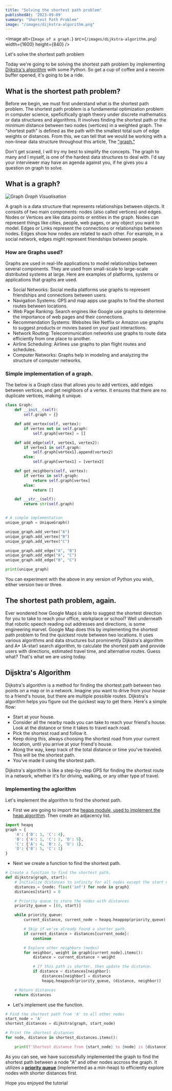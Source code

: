 ```yaml
---
title: "Solving the shortest path problem"
publishedAt: '2023-09-09'
summary: "Shortest Path Problem"
image: "/images/dijkstra-algorithm.png"
---
```


<Image
  alt={`Image of a graph.`}
  src={`/images/dijkstra-algorithm.png`}
  width={1600}
  height={840}
/>

Let's solve the shortest path problem

Today we're going to be solving the shortest path problem by implementing [Dijkstra's algorithm](https://en.wikipedia.org/wiki/Dijkstra%27s_algorithm) with some Python. So get a cup of coffee and a neovim buffer opened, it's going to be a ride.

## What is the shortest path problem?

Before we begin, we must first understand what is the shortest path problem. The shortest path problem is a fundamental optimization problem in computer science, speficifically graph theory under discrete mathematics or data structures and algorithms. It involves finding the shortest path or the minimum distance between two nodes (vertices) in a weighted graph. The "shortest path" is defined as the path with the smallest total sum of edge weights or distances. From this, we can tell that we would be working with a non-linear data structure throughout this article, The ["graph."](https://www.google.com/url?sa=i&url=https%3A%2F%2Fwww.simplilearn.com%2Ftutorials%2Fdata-structure-tutorial%2Fgraphs-in-data-structure&psig=AOvVaw1b4ReK_eZpIpF0QyT36lVf&ust=1694343143651000&source=images&cd=vfe&opi=89978449&ved=2ahUKEwi2sPSarp2BAxXDpycCHfeZAt4Qr4kDegQIARBx) 

Don't get scared, I will try my best to simplify the concepts. The graph to many and I myself, is one of the hardest data structures to deal with. I'd say your interviewer may have an agenda against you, if he gives you a question on graph to solve.

## What is a graph?

![Graph](https://cdn-media-1.freecodecamp.org/images/vQ77VuGVlTR95GgMxzyKqydIqoRJcPcWrigy "Graph Visualization")
*Graph Visualisation*


A graph is a data structure that represents relationships between objects. It consists of two main components: nodes (also called vertices) and edges. Nodes or Vertices are like data points or entities in the graph. Nodes can represent things like cities, people, web pages, or any object you want to model. Edges or Links represent the connections or relationships between nodes. Edges show how nodes are related to each other. For example, in a social network, edges might represent friendships between people.

### How are Graphs used?

Graphs are used in real-life applications to model relationships between several components. They are used from small-scale to large-scale distributed systems at large. Here are examples of platforms, systems or applications that graphs are used.

- Social Networks: Social media platforms use graphs to represent friendships and connections between users.
- Navigation Systems: GPS and map apps use graphs to find the shortest routes between locations.
- Web Page Ranking: Search engines like Google use graphs to determine the importance of web pages and their connections.
- Recommendation Systems: Websites like Netflix or Amazon use graphs to suggest products or movies based on your past interactions.
- Network Routing: Telecommunication networks use graphs to route data efficiently from one place to another.
- Airline Scheduling: Airlines use graphs to plan flight routes and schedules.
- Computer Networks: Graphs help in modeling and analyzing the structure of computer networks.

### Simple implementation of a graph.

The below is a Graph class that allows you to add vertices, add edges between vertices, and get neighbors of a vertex. It ensures that there are no duplicate vertices, making it unique.

```python
class Graph:
    def __init__(self):
        self.graph = {}

    def add_vertex(self, vertex):
        if vertex not in self.graph:
            self.graph[vertex] = []

    def add_edge(self, vertex1, vertex2):
        if vertex1 in self.graph:
            self.graph[vertex1].append(vertex2)
        else:
            self.graph[vertex1] = [vertex2]

    def get_neighbors(self, vertex):
        if vertex in self.graph:
            return self.graph[vertex]
        else:
            return []

    def __str__(self):
        return str(self.graph)


# A simple implementation
unique_graph = UniqueGraph()

unique_graph.add_vertex("A")
unique_graph.add_vertex("B")
unique_graph.add_vertex("C")

unique_graph.add_edge("A", "B")
unique_graph.add_edge("A", "C")
unique_graph.add_edge("B", "C")

print(unique_graph)
```

You can experiment with the above in any version of Python you wish, either version two or three.

## The shortest path problem, again.

Ever wondered how Google Maps is able to suggest the shortest direction for you to take to reach your office, workplace or school? Well underneath that robotic speech reading out addresses and directions, is some engineering marvel. Google Map does this by implementing the shortest path problem to find the quickest route between two locations. It uses various algorithms and data structures but prominently Dijkstra's algorithm and A* (A-star) search algorithm, to calculate the shortest path and provide users with directions, estimated travel time, and alternative routes. Guess what? That's what we are using today.

## Dijsktra's Algorithm

Dijkstra's algorithm is a method for finding the shortest path between two points on a map or in a network. Imagine you want to drive from your house to a friend's house, but there are multiple possible routes. Dijkstra's algorithm helps you figure out the quickest way to get there.
Here's a simple flow:

- Start at your house.
- Consider all the nearby roads you can take to reach your friend's house. Look at the distance or time it takes to travel each road.
- Pick the shortest road and follow it.
- Keep doing this, always choosing the shortest road from your current location, until you arrive at your friend's house.
- Along the way, keep track of the total distance or time you've traveled. This will be the shortest path.
- You've made it using the shortest path.

Dijkstra's algorithm is like a step-by-step GPS for finding the shortest route in a network, whether it's for driving, walking, or any other type of travel.

### Implementing the aglorithm

Let's implement the algorithm to find the shortest path.
- First we are going to import the [heapq module, used to implement the heap algorithm](https://docs.python.org/3/library/heapq.html). Then create an adjacency list.
```python
import heapq
graph = {
    'A': {'B': 1, 'C': 4},
    'B': {'A': 1, 'C': 2, 'D': 5},
    'C': {'A': 4, 'B': 2, 'D': 1},
    'D': {'B': 5, 'C': 1}
}
```
- Next we create a function to find the shortest path.
```python
# Create a function to find the shortest path.
def dijkstra(graph, start):
    # Initialize distances to infinity for all nodes except the start node
    distances = {node: float('inf') for node in graph}
    distances[start] = 0

    # Priority queue to store the nodes with distances
    priority_queue = [(0, start)]

    while priority_queue:
        current_distance, current_node = heapq.heappop(priority_queue)

        # Skip if we've already found a shorter path.
        if current_distance > distances[current_node]:
            continue

        # Explore other neighbors (nodes)
        for neighbor, weight in graph[current_node].items():
            distance = current_distance + weight

            # If this path is shorter, then update the distance.
            if distance < distances[neighbor]:
                distances[neighbor] = distance
                heapq.heappush(priority_queue, (distance, neighbor))

    # Return distances
    return distances
```
- Let's implement use the function.
```python
# Find the shortest path from 'A' to all other nodes
start_node = 'A'
shortest_distances = dijkstra(graph, start_node)

# Print the shortest distances
for node, distance in shortest_distances.items():

    print(f'Shortest distance from {start_node} to {node} is {distance}')
```

As you can see, we have successfully implemented the graph to find the shortest path between a node "A" and other nodes accross the graph. It utilizes a [**priority queue**](https://www.geeksforgeeks.org/heap-queue-or-heapq-in-python/#:~:text=Heap%20data%20structure%20is%20mainly,popped(min%2Dheap).) (implemented as a min-heap) to efficiently explore nodes with shorter distances first.

Hope you enjoyed the tutorial